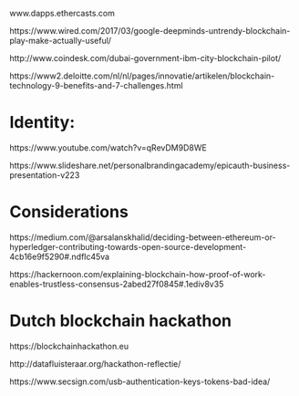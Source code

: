 

www.dapps.ethercasts.com

https://www.wired.com/2017/03/google-deepminds-untrendy-blockchain-play-make-actually-useful/

http://www.coindesk.com/dubai-government-ibm-city-blockchain-pilot/

https://www2.deloitte.com/nl/nl/pages/innovatie/artikelen/blockchain-technology-9-benefits-and-7-challenges.html



# Identity:

https://www.youtube.com/watch?v=qRevDM9D8WE

https://www.slideshare.net/personalbrandingacademy/epicauth-business-presentation-v223



# Considerations

https://medium.com/@arsalanskhalid/deciding-between-ethereum-or-hyperledger-contributing-towards-open-source-development-4cb16e9f5290#.ndflc45va

https://hackernoon.com/explaining-blockchain-how-proof-of-work-enables-trustless-consensus-2abed27f0845#.1ediv8v35



# Dutch blockchain hackathon

https://blockchainhackathon.eu

http://datafluisteraar.org/hackathon-reflectie/



https://www.secsign.com/usb-authentication-keys-tokens-bad-idea/
